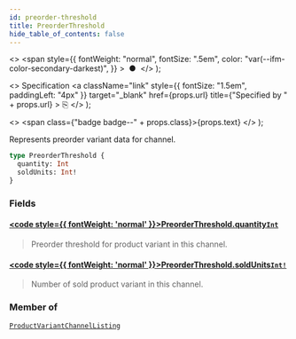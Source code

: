 ```yaml
---
id: preorder-threshold
title: PreorderThreshold
hide_table_of_contents: false
---
```


  <>
    <span
      style={{
        fontWeight: "normal",
        fontSize: ".5em",
        color: "var(--ifm-color-secondary-darkest)",
      }}
    >
      &nbsp;●&nbsp;
    </span>
  </>
);

  <>
    Specification
    <a
      className="link"
      style={{ fontSize: "1.5em", paddingLeft: "4px" }}
      target="\_blank"
      href={props.url}
      title={"Specified by " + props.url}
    >
      ⎘
    </a>
  </>
);

  <>
    <span class={"badge badge--" + props.class}>{props.text}</span>
  </>
);

Represents preorder variant data for channel.

```graphql
type PreorderThreshold {
  quantity: Int
  soldUnits: Int!
}
```

### Fields

#### [<code style={{ fontWeight: 'normal' }}>PreorderThreshold.<b>quantity</b></code>](#)<Bullet />[`Int`](../../../developer/api-reference/scalars/int) <Badge class="secondary" text="scalar"/>

> Preorder threshold for product variant in this channel.

#### [<code style={{ fontWeight: 'normal' }}>PreorderThreshold.<b>soldUnits</b></code>](#)<Bullet />[`Int!`](../../../developer/api-reference/scalars/int) <Badge class="secondary" text="non-null"/> <Badge class="secondary" text="scalar"/>

> Number of sold product variant in this channel.

### Member of

[`ProductVariantChannelListing`](../../../developer/api-reference/objects/product-variant-channel-listing) <Badge class="secondary" text="object"/>
